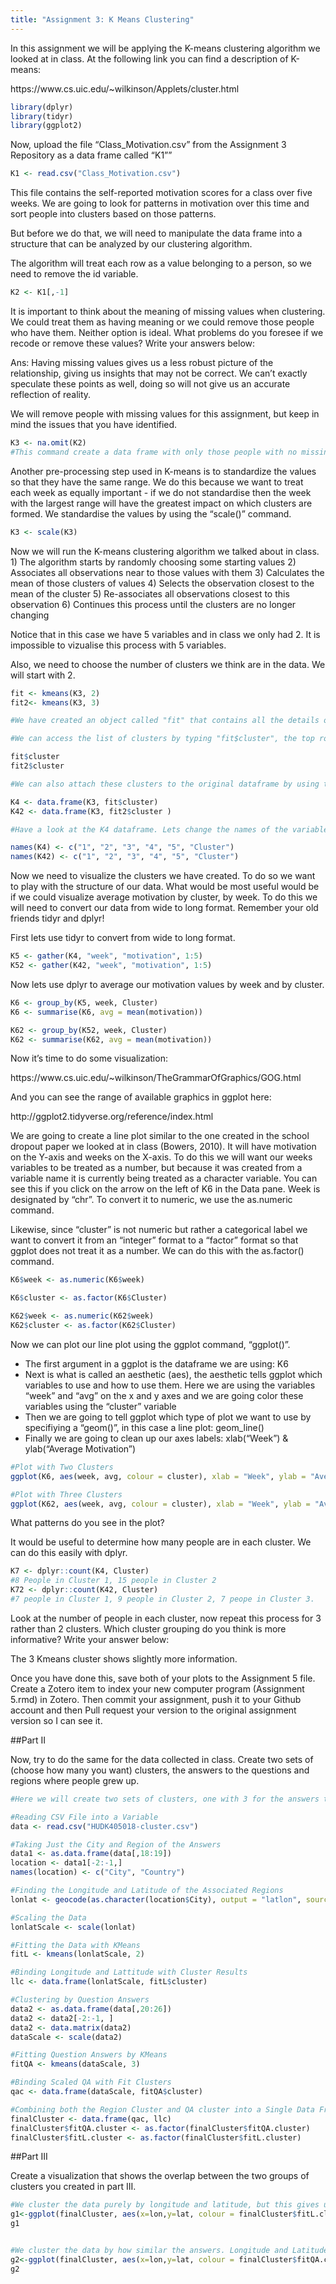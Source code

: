 ```yaml
---
title: "Assignment 3: K Means Clustering"
---
```


In this assignment we will be applying the K-means clustering algorithm we looked at in class. At the following link you can find a description of K-means:

https://www.cs.uic.edu/~wilkinson/Applets/cluster.html


```r
library(dplyr)
library(tidyr)
library(ggplot2)

```

Now, upload the file "Class_Motivation.csv" from the Assignment 3 Repository as a data frame called "K1""
```r

K1 <- read.csv("Class_Motivation.csv")

```

This file contains the self-reported motivation scores for a class over five weeks. We are going to look for patterns in motivation over this time and sort people into clusters based on those patterns.

But before we do that, we will need to manipulate the data frame into a structure that can be analyzed by our clustering algorithm.

The algorithm will treat each row as a value belonging to a person, so we need to remove the id variable.

```r

K2 <- K1[,-1]

```

It is important to think about the meaning of missing values when clustering. We could treat them as having meaning or we could remove those people who have them. Neither option is ideal. What problems do you foresee if we recode or remove these values? Write your answers below:

Ans: Having missing values gives us a less robust picture of the relationship, giving us insights that may not be correct. We can't exactly speculate these points as well, doing so will not give us an accurate reflection of reality. 


We will remove people with missing values for this assignment, but keep in mind the issues that you have identified.


```r

K3 <- na.omit(K2) 
#This command create a data frame with only those people with no missing values. It "omits" all rows with missing values, also known as a "listwise deletion". EG - It runs down the list deleting rows as it goes.

```

Another pre-processing step used in K-means is to standardize the values so that they have the same range. We do this because we want to treat each week as equally important - if we do not standardise then the week with the largest range will have the greatest impact on which clusters are formed. We standardise the values by using the "scale()" command.

```r

K3 <- scale(K3)

```


Now we will run the K-means clustering algorithm we talked about in class. 
1) The algorithm starts by randomly choosing some starting values 
2) Associates all observations near to those values with them
3) Calculates the mean of those clusters of values
4) Selects the observation closest to the mean of the cluster
5) Re-associates all observations closest to this observation
6) Continues this process until the clusters are no longer changing

Notice that in this case we have 5 variables and in class we only had 2. It is impossible to vizualise this process with 5 variables.

Also, we need to choose the number of clusters we think are in the data. We will start with 2.

```r

fit <- kmeans(K3, 2)
fit2<- kmeans(K3, 3)

#We have created an object called "fit" that contains all the details of our clustering including which observations belong to each cluster.

#We can access the list of clusters by typing "fit$cluster", the top row corresponds to the original order the rows were in. Notice we have deleted some rows.

fit$cluster
fit2$cluster

#We can also attach these clusters to the original dataframe by using the "data.frame" command to create a new data frame called K4.

K4 <- data.frame(K3, fit$cluster)
K42 <- data.frame(K3, fit2$cluster )

#Have a look at the K4 dataframe. Lets change the names of the variables to make it more convenient with the names() command.

names(K4) <- c("1", "2", "3", "4", "5", "Cluster")
names(K42) <- c("1", "2", "3", "4", "5", "Cluster")

```

Now we need to visualize the clusters we have created. To do so we want to play with the structure of our data. What would be most useful would be if we could visualize average motivation by cluster, by week. To do this we will need to convert our data from wide to long format. Remember your old friends tidyr and dplyr!

First lets use tidyr to convert from wide to long format.
```r

K5 <- gather(K4, "week", "motivation", 1:5)
K52 <- gather(K42, "week", "motivation", 1:5)

```

Now lets use dplyr to average our motivation values by week and by cluster.

```r

K6 <- group_by(K5, week, Cluster)
K6 <- summarise(K6, avg = mean(motivation))

K62 <- group_by(K52, week, Cluster)
K62 <- summarise(K62, avg = mean(motivation))

```

Now it's time to do some visualization: 

https://www.cs.uic.edu/~wilkinson/TheGrammarOfGraphics/GOG.html

And you can see the range of available graphics in ggplot here:

http://ggplot2.tidyverse.org/reference/index.html

We are going to create a line plot similar to the one created in the school dropout paper we looked at in class (Bowers, 2010). It will have motivation on the Y-axis and weeks on the X-axis. To do this we will want our weeks variables to be treated as a number, but because it was created from a variable name it is currently being treated as a character variable. You can see this if you click on the arrow on the left of K6 in the Data pane. Week is designated by "chr". To convert it to numeric, we use the as.numeric command. 

Likewise, since "cluster" is not numeric but rather a categorical label we want to convert it from an "integer" format to a "factor" format so that ggplot does not treat it as a number. We can do this with the as.factor() command.

```r

K6$week <- as.numeric(K6$week)

K6$cluster <- as.factor(K6$Cluster)

K62$week <- as.numeric(K62$week)
K62$cluster <- as.factor(K62$Cluster)


```

Now we can plot our line plot using the ggplot command, "ggplot()".

- The first argument in a ggplot is the dataframe we are using: K6
- Next is what is called an aesthetic (aes), the aesthetic tells ggplot which variables to use and how to use them. Here we are using the variables "week" and "avg" on the x and y axes and we are going color these variables using the "cluster" variable
- Then we are going to tell ggplot which type of plot we want to use by specifiying a "geom()", in this case a line plot: geom_line()
- Finally we are going to clean up our axes labels: xlab("Week") & ylab("Average Motivation")

```r
#Plot with Two Clusters
ggplot(K6, aes(week, avg, colour = cluster), xlab = "Week", ylab = "Average") + geom_line() + geom_point()

#Plot with Three Clusters
ggplot(K62, aes(week, avg, colour = cluster), xlab = "Week", ylab = "Average") + geom_line() + geom_point()

```

What patterns do you see in the plot?

It would be useful to determine how many people are in each cluster. We can do this easily with dplyr.

```r
K7 <- dplyr::count(K4, Cluster)
#8 People in Cluster 1, 15 people in Cluster 2
K72 <- dplyr::count(K42, Cluster)
#7 people in Cluster 1, 9 people in Cluster 2, 7 peope in Cluster 3.
```

Look at the number of people in each cluster, now repeat this process for 3 rather than 2 clusters. Which cluster grouping do you think is more informative? Write your answer below:

The 3 Kmeans cluster shows slightly more information. 


Once you have done this, save both of your plots to the Assignment 5 file. Create a Zotero item to index your new computer program (Assignment 5.rmd) in Zotero. Then commit your assignment, push it to your Github account and then Pull request your version to the original assignment version so I can see it.

##Part II

Now, try to do the same for the data collected in class. Create two sets of (choose how many you want) clusters, the answers to the questions and regions where people grew up. 
```r
#Here we will create two sets of clusters, one with 3 for the answers to the questions and 2 which clusters by region, using survey data from class.

#Reading CSV File into a Variable
data <- read.csv("HUDK405018-cluster.csv")

#Taking Just the City and Region of the Answers
data1 <- as.data.frame(data[,18:19])
location <- data1[-2:-1,]
names(location) <- c("City", "Country")

#Finding the Longitude and Latitude of the Associated Regions
lonlat <- geocode(as.character(location$City), output = "latlon", source = "dsk")

#Scaling the Data 
lonlatScale <- scale(lonlat)

#Fitting the Data with KMeans
fitL <- kmeans(lonlatScale, 2)

#Binding Longitude and Lattitude with Cluster Results
llc <- data.frame(lonlatScale, fitL$cluster)

#Clustering by Question Answers
data2 <- as.data.frame(data[,20:26])
data2 <- data2[-2:-1, ]
data2 <- data.matrix(data2)
dataScale <- scale(data2)

#Fitting Question Answers by KMeans
fitQA <- kmeans(dataScale, 3)

#Binding Scaled QA with Fit Clusters
qac <- data.frame(dataScale, fitQA$cluster)

#Combining both the Region Cluster and QA cluster into a Single Data Frame
finalCluster <- data.frame(qac, llc)
finalCluster$fitQA.cluster <- as.factor(finalCluster$fitQA.cluster)
finalCluster$fitL.cluster <- as.factor(finalCluster$fitL.cluster)

```


##Part III

Create a visualization that shows the overlap between the two groups of clusters you created in part III.
```r
#We cluster the data purely by longitude and latitude, but this gives us no indication as to the answer similarity
g1<-ggplot(finalCluster, aes(x=lon,y=lat, colour = finalCluster$fitL.cluster)) + geom_point()
g1


#We cluster the data by how similar the answers. Longitude and Latitude is naturally parsed by the axes, the different colors show which group belongs to where. 
g2<-ggplot(finalCluster, aes(x=lon,y=lat, colour = finalCluster$fitQA.cluster)) + geom_point()
g2
```


